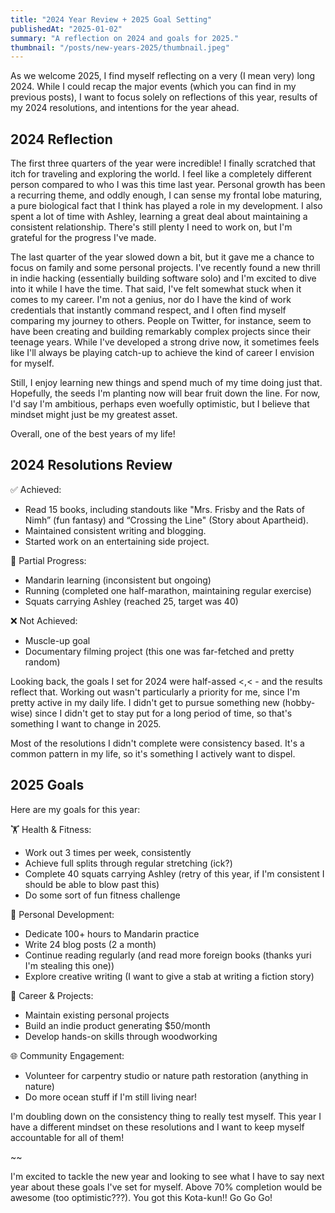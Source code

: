 ```yaml
---
title: "2024 Year Review + 2025 Goal Setting"
publishedAt: "2025-01-02"
summary: "A reflection on 2024 and goals for 2025."
thumbnail: "/posts/new-years-2025/thumbnail.jpeg"
---
```


<HeroImage
  src="/posts/new-years-2025/thumbnail.jpeg"
  alt="Filby the rabbit looking across the kingdom"
  caption="Filby the rabbit looking across the kingdom"
/>

As we welcome 2025, I find myself reflecting on a very (I mean very) long 2024. While I could recap the major events (which you can find in my previous posts), I want to focus solely on reflections of this year, results of my 2024 resolutions, and intentions for the year ahead.

## 2024 Reflection

The first three quarters of the year were incredible! I finally scratched that itch for traveling and exploring the world. I feel like a completely different person compared to who I was this time last year. Personal growth has been a recurring theme, and oddly enough, I can sense my frontal lobe maturing, a pure biological fact that I think has played a role in my development. I also spent a lot of time with Ashley, learning a great deal about maintaining a consistent relationship. There's still plenty I need to work on, but I'm grateful for the progress I've made.

The last quarter of the year slowed down a bit, but it gave me a chance to focus on family and some personal projects. I've recently found a new thrill in indie hacking (essentially building software solo) and I'm excited to dive into it while I have the time. That said, I've felt somewhat stuck when it comes to my career. I'm not a genius, nor do I have the kind of work credentials that instantly command respect, and I often find myself comparing my journey to others. People on Twitter, for instance, seem to have been creating and building remarkably complex projects since their teenage years. While I've developed a strong drive now, it sometimes feels like I'll always be playing catch-up to achieve the kind of career I envision for myself.

Still, I enjoy learning new things and spend much of my time doing just that. Hopefully, the seeds I'm planting now will bear fruit down the line. For now, I'd say I'm ambitious, perhaps even woefully optimistic, but I believe that mindset might just be my greatest asset.

Overall, one of the best years of my life! 

## 2024 Resolutions Review

✅ Achieved: 
- Read 15 books, including standouts like "Mrs. Frisby and the Rats of Nimh” (fun fantasy) and “Crossing the Line" (Story about Apartheid).
- Maintained consistent writing and blogging.
- Started work on an entertaining side project.

🚧 Partial Progress: 
- Mandarin learning (inconsistent but ongoing)
- Running (completed one half-marathon, maintaining regular exercise) 
- Squats carrying Ashley (reached 25, target was 40) 

❌ Not Achieved: 
- Muscle-up goal 
- Documentary filming project (this one was far-fetched and pretty random)

Looking back, the goals I set for 2024 were half-assed \<,\< - and the results reflect that. Working out wasn't particularly a priority for me, since I'm pretty active in my daily life. I didn't get to pursue something new (hobby-wise) since I didn't get to stay put for a long period of time, so that's something I want to change in 2025.

Most of the resolutions I didn't complete were consistency based. It's a common pattern in my life, so it's something I actively want to dispel. 

## 2025 Goals

Here are my goals for this year:

🏋️ Health & Fitness:
- Work out 3 times per week, consistently 
- Achieve full splits through regular stretching (ick?)
- Complete 40 squats carrying Ashley (retry of this year, if I'm consistent I should be able to blow past this)
- Do some sort of fun fitness challenge

💪 Personal Development: 
- Dedicate 100+ hours to Mandarin practice 
- Write 24 blog posts (2 a month)
- Continue reading regularly (and read more foreign books (thanks yuri I'm stealing this one))
- Explore creative writing (I want to give a stab at writing a fiction story)

🏢 Career & Projects: 
- Maintain existing personal projects 
- Build an indie product generating $50/month 
- Develop hands-on skills through woodworking

🌐 Community Engagement: 
-  Volunteer for carpentry studio or nature path restoration (anything in nature)
- Do more ocean stuff if I'm still living near!

I'm doubling down on the consistency thing to really test myself. This year I have a different mindset on these resolutions and I want to keep myself accountable for all of them!

~~

I'm excited to tackle the new year and looking to see what I have to say next year about these goals I've set for myself. Above 70% completion would be awesome (too optimistic???). You got this Kota-kun!! Go Go Go!